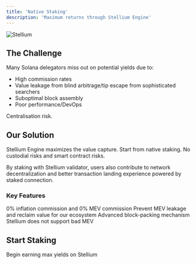 ```yaml
---
title: 'Native Staking'
description: 'Maximum returns through Stellium Engine'
---
```

<img
  src="/images/staking-hero.webp"
  alt="Stellium"
/>
## The Challenge

Many Solana delegators miss out on potential yields due to:
- High commission rates
- Value leakage from blind arbitrage/tip escape from sophisticated searchers
- Suboptimal block assembly
- Poor performance/DevOps

Centralisation risk.


## Our Solution

Stellium Engine maximizes the value capture. Start from native staking. No custodial risks and smart contract risks.

By staking with Stellium validator, users also contribute to network decentralization and better transaction landing experience powered by staked connection.

### Key Features

<CardGroup cols={2}>
  <Card title="Zero Commission" icon="percent">
    0% inflation commission and 0% MEV commission
  </Card>
  <Card title="Maximum Value Capture" icon="bolt">
    Prevent MEV leakage and reclaim value for our ecosystem
  </Card>
  <Card title="Maximum CU" icon="gauge-max">
    Advanced block-packing mechanism
  </Card>
  <Card title="No Bad MEV" icon="robot">
    Stellium does not support bad MEV
  </Card>
</CardGroup>




## Start Staking

<CardGroup cols={1}>
  <Card title="Start Staking" icon="play" href="https://www.stellium.dev/stake">
    Begin earning max yields on Stellium
  </Card>
 
</CardGroup>